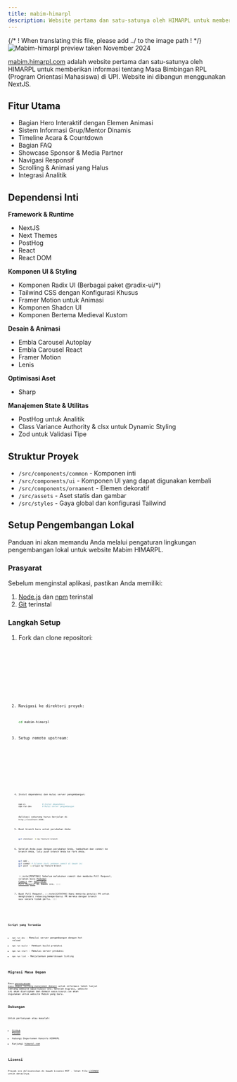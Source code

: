 ```yaml
---
title: mabim-himarpl
description: Website pertama dan satu-satunya oleh HIMARPL untuk memberikan informasi tentang Masa Bimbingan RPL (Program Orientasi Mahasiswa) di UPI.
---
```



{/* ! When translating this file, please add ../ to the image path ! */}
![Mabim-himarpl preview taken November 2024](../../../../assets/preview/mabim-himarpl.png)

[mabim.himarpl.com](https://mabim.himarpl.com) adalah website pertama dan satu-satunya oleh HIMARPL untuk memberikan informasi tentang Masa Bimbingan RPL (Program Orientasi Mahasiswa) di UPI. Website ini dibangun menggunakan NextJS.

## Fitur Utama

- Bagian Hero Interaktif dengan Elemen Animasi
- Sistem Informasi Grup/Mentor Dinamis
- Timeline Acara & Countdown
- Bagian FAQ
- Showcase Sponsor & Media Partner
- Navigasi Responsif
- Scrolling & Animasi yang Halus
- Integrasi Analitik

## Dependensi Inti

**Framework & Runtime**

- NextJS
- Next Themes
- PostHog
- React
- React DOM

**Komponen UI & Styling**
- Komponen Radix UI (Berbagai paket @radix-ui/*)
- Tailwind CSS dengan Konfigurasi Khusus
- Framer Motion untuk Animasi
- Komponen Shadcn UI
- Komponen Bertema Medieval Kustom

**Desain & Animasi**

- Embla Carousel Autoplay
- Embla Carousel React
- Framer Motion
- Lenis

**Optimisasi Aset**

- Sharp

**Manajemen State & Utilitas**
- PostHog untuk Analitik
- Class Variance Authority & clsx untuk Dynamic Styling
- Zod untuk Validasi Tipe

## Struktur Proyek

- `/src/components/common` - Komponen inti
- `/src/components/ui` - Komponen UI yang dapat digunakan kembali
- `/src/components/ornament` - Elemen dekoratif
- `/src/assets` - Aset statis dan gambar
- `/src/styles` - Gaya global dan konfigurasi Tailwind

## Setup Pengembangan Lokal

Panduan ini akan memandu Anda melalui pengaturan lingkungan pengembangan lokal untuk website Mabim HIMARPL.

### Prasyarat

Sebelum menginstal aplikasi, pastikan Anda memiliki:

1. [Node.js](https://nodejs.org/en) dan [npm](https://www.npmjs.com/) terinstal
2. [Git](https://git-scm.com/) terinstal

### Langkah Setup

<Steps>

1. Fork dan clone repositori:

   <Tabs>
     <TabItem label="HTTPS">
       <Code
         code={`git clone https://github.com/himarplupi/mabim-himarpl.git`}
         lang="bash"
         title="HTTPS"
       />
     </TabItem>
     <TabItem label="SSH">
       <Code
         code={`git clone git@github.com:himarplupi/mabim-himarpl.git`}
         lang="bash"
         title="SSH"
       />
     </TabItem>
     <TabItem label="GitHub CLI">
       <Code
         code={`gh repo clone himarplupi/mabim-himarpl`}
         lang="bash"
         title="GitHub CLI"
       />
     </TabItem>
   </Tabs>

2. Navigasi ke direktori proyek:

   ```bash
   cd mabim-himarpl
   ```

3. Setup remote upstream:

   <Tabs>
     <TabItem label="HTTPS">
       <Code
         code={`git remote add upstream https://github.com/himarplupi/mabim-himarpl.git`}
         lang="bash"
         title="HTTPS"
       />
     </TabItem>
     <TabItem label="SSH">
       <Code
         code={`git remote add upstream git@github.com:himarplupi/mabim-himarpl.git`}
         lang="bash"
         title="SSH"
       />
     </TabItem>
     <TabItem label="GitHub CLI">
       <Code
         code={`gh repo sync himarplupi/mabim-himarpl`}
         lang="bash"
         title="GitHub CLI"
       />
     </TabItem>
   </Tabs>

4. Instal dependensi dan mulai server pengembangan:

   ```bash
   npm ci              # Instal dependensi
   npm run dev         # Mulai server pengembangan
   ```

   Aplikasi sekarang harus berjalan di `http://localhost:3000`.

5. Buat branch baru untuk perubahan Anda:

   ```bash
   git checkout -b my-feature-branch
   ```

6. Setelah Anda puas dengan perubahan Anda, tambahkan dan commit ke branch Anda, lalu push branch Anda ke fork Anda.

   ```bash
   git add .
   git commit # Silakan ikuti pedoman commit di bawah ini   
   git push -u origin my-feature-branch
   ```

   :::note[PENTING]
    Sebelum melakukan commit dan membuka Pull Request, silakan baca [Pedoman Commit](/id/getting-started/05-contribution-guide/#commit-guidelines) dan [Kebijakan Pull Request](/id/getting-started/05-contribution-guide/#pull-request-policy) di bawah ini.
   :::

7. Buat Pull Request.
   :::note[CATATAN]
    Kami meminta penulis PR untuk menghindari rebasing/memperbarui PR mereka dengan branch `main` secara tidak perlu.
   :::
</Steps>

### Script yang Tersedia

- `npm run dev` - Memulai server pengembangan dengan hot reload
- `npm run build` - Membuat build produksi
- `npm run start` - Memulai server produksi
- `npm run lint` - Menjalankan pemeriksaan linting

## Migrasi Masa Depan

Baca [perencanaan masa depan tentang manajemen domain](../../getting-started/04-staff-guide/#future-planning) untuk informasi lebih lanjut tentang website `mabim-himarpl` ini. Setelah migrasi, website ini akan diarsipkan dan domain `mabim.himarpl.com` akan digunakan untuk website Mabim yang baru.

## Dukungan

Untuk pertanyaan atau masalah:

- [GitHub Issues](https://github.com/himarplupi/mabim-himarpl/issues)
- Hubungi Departemen Kominfo HIMARPL
- Kunjungi [himarpl.com](https://www.himarpl.com)

## Lisensi

Proyek ini dilisensikan di bawah Lisensi MIT - lihat file [LICENSE](https://github.com/himarplupi/mabim-himarpl/blob/main/LICENSE) untuk detailnya.
